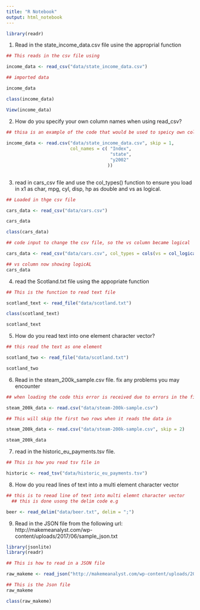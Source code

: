 ```yaml
---
title: "R Notebook"
output: html_notebook
---
```


```r
library(readr)
```


1. Read in the state_income_data.csv file usine the approprial function


```r

## This reads in the csv file using

income_data <- read_csv("data/state_income_data.csv")

```



```r
## imported data

income_data
```


```r

class(income_data)

View(income_data)
```


2. How do you specify your own column names when using read_csv?

```r

## thisa is an example of the code that would be used to speicy own column names
 
income_data <- read.csv("data/state_income_data.csv", skip = 1, 
                        col_names = c( "Index",
                                       "state", 
                                       "y2002"
                                      ))           
                                

```

3. read in cars_csv file and use the col_types() function to ensure you load in x1 as char, mpg, cyl, disp, hp as double and vs as logical.


```r
## Loaded in thge csv file

cars_data <- read_csv("data/cars.csv")

```

```r

cars_data

```


```r
class(cars_data)

```




```r
## code input to change the csv file, so the vs column became logical

cars_data <- read_csv("data/cars.csv", col_types = cols(vs = col_logical()))

```


```r

## vs column now showing logicAL
cars_data

```


4. read the Scotland.txt file using the appopriate function


```r

## This is the function to read text file

scotland_text <- read_file("data/scotland.txt")

class(scotland_text)

scotland_text
```

5. How do you read text into one element character vector?

```r
## this read the text as one element

scotland_two <- read_file("data/scotland.txt")

scotland_two
```


6. Read in the steam_200k_sample.csv file. fix any problems you may encounter



```r

## when loading the code this error is received due to errors in the first 2 rows of the data

steam_200k_data <- read.csv("data/steam-200k-sample.csv")

```

```r

## This will skip the first two rows when it reads the data in

steam_200k_data <- read.csv("data/steam-200k-sample.csv", skip = 2)

steam_200k_data
```

7. read in the historic_eu_payments.tsv file. 

```r
## This is how you read tsv file in

historic <- read_tsv("data/historic_eu_payments.tsv")
```


8. How do you read lines of text into a multi element character vector

```r

## this is to reead line of text into multi elemnt character vector
  ## this is done usong the delim code e.g

beer <- read_delim("data/beer.txt", delim = ";")

```



9. Read in the JSON file from the following url: http://makemeanalyst.com/wp-content/uploads/2017/06/sample_json.txt


```r

library(jsonlite)
library(readr)

```



```r
## This is how to read in a JSON file

raw_makeme <- read_json("http://makemeanalyst.com/wp-content/uploads/2017/06/sample_json.txt")

```

```r

## This is the Json file
raw_makeme

```

```r

class(raw_makeme)
```
